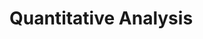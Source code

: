 # Quantitative Analysis


<ul className="grid grid-cols-1 md:grid-cols-2 lg:grid-cols-3 xl:grid-cols-4 gap-4 -ml-6">
<ReferenceCard
    title="Acf"
    description="Auto-Correlation and Partial Auto-Correlation Functions for diff and diff diff stock data"
    url="/terminal/reference/stocks/qa/acf"
    command="true"
/>
<ReferenceCard
    title="Beta"
    description="Displays a scatter plot demonstrating the beta of two stocks or ETFs."
    url="/terminal/reference/stocks/qa/beta"
    command="true"
/>
<ReferenceCard
    title="Bw"
    description="Box and Whisker plot"
    url="/terminal/reference/stocks/qa/bw"
    command="true"
/>
<ReferenceCard
    title="Capm"
    description="Provides detailed information about a stock's risk compared to the market risk."
    url="/terminal/reference/stocks/qa/capm"
    command="true"
/>
<ReferenceCard
    title="Cdf"
    description="Cumulative distribution function"
    url="/terminal/reference/stocks/qa/cdf"
    command="true"
/>
<ReferenceCard
    title="Cusum"
    description="Cumulative sum algorithm (CUSUM) to detect abrupt changes in data"
    url="/terminal/reference/stocks/qa/cusum"
    command="true"
/>
<ReferenceCard
    title="Decompose"
    description="Decompose time series as: - Additive Time Series = Level + CyclicTrend + Residual + Seasonality - Multiplicative..."
    url="/terminal/reference/stocks/qa/decompose"
    command="true"
/>
<ReferenceCard
    title="Es"
    description="Provides Expected Shortfall (short: ES) of the selected stock."
    url="/terminal/reference/stocks/qa/es"
    command="true"
/>
<ReferenceCard
    title="Hist"
    description="Histogram with density and rug"
    url="/terminal/reference/stocks/qa/hist"
    command="true"
/>
<ReferenceCard
    title="Kurtosis"
    description="Kurtosis is a measure of the 'tailedness' of the probability distribution of a real-valued random variable. Like..."
    url="/terminal/reference/stocks/qa/kurtosis"
    command="true"
/>
<ReferenceCard
    title="Line"
    description="Show line plot of selected data or highlight specific datetimes."
    url="/terminal/reference/stocks/qa/line"
    command="true"
/>
<ReferenceCard
    title="Load"
    description="Load stock ticker to perform analysis on. When the data source is yf, an Indian ticker can be loaded by using..."
    url="/terminal/reference/stocks/qa/load"
    command="true"
/>
<ReferenceCard
    title="Normality"
    description="Normality tests"
    url="/terminal/reference/stocks/qa/normality"
    command="true"
/>
<ReferenceCard
    title="Om"
    description="Provides omega ratio of the selected stock."
    url="/terminal/reference/stocks/qa/om"
    command="true"
/>
<ReferenceCard
    title="Pick"
    description="Change target variable"
    url="/terminal/reference/stocks/qa/pick"
    command="true"
/>
<ReferenceCard
    title="Qqplot"
    description="Display QQ plot vs normal quantiles"
    url="/terminal/reference/stocks/qa/qqplot"
    command="true"
/>
<ReferenceCard
    title="Quantile"
    description="The quantiles are values which divide the distribution such that there is a given proportion of observations..."
    url="/terminal/reference/stocks/qa/quantile"
    command="true"
/>
<ReferenceCard
    title="Raw"
    description="Print raw data to console"
    url="/terminal/reference/stocks/qa/raw"
    command="true"
/>
<ReferenceCard
    title="Rolling"
    description="Rolling mean and std deviation"
    url="/terminal/reference/stocks/qa/rolling"
    command="true"
/>
<ReferenceCard
    title="Sh"
    description="Provides the sharpe ratio of the selected stock."
    url="/terminal/reference/stocks/qa/sh"
    command="true"
/>
<ReferenceCard
    title="Skew"
    description="Skewness is a measure of asymmetry or distortion of symmetric distribution. It measures the deviation of the..."
    url="/terminal/reference/stocks/qa/skew"
    command="true"
/>
<ReferenceCard
    title="So"
    description="Provides the sortino ratio of the selected stock."
    url="/terminal/reference/stocks/qa/so"
    command="true"
/>
<ReferenceCard
    title="Spread"
    description="Shows rolling spread measurement"
    url="/terminal/reference/stocks/qa/spread"
    command="true"
/>
<ReferenceCard
    title="Summary"
    description="Summary statistics"
    url="/terminal/reference/stocks/qa/summary"
    command="true"
/>
<ReferenceCard
    title="Unitroot"
    description="Unit root test / stationarity (ADF, KPSS)"
    url="/terminal/reference/stocks/qa/unitroot"
    command="true"
/>
<ReferenceCard
    title="Var"
    description="Provides value at risk (short: VaR) of the selected stock."
    url="/terminal/reference/stocks/qa/var"
    command="true"
/>
</ul>
